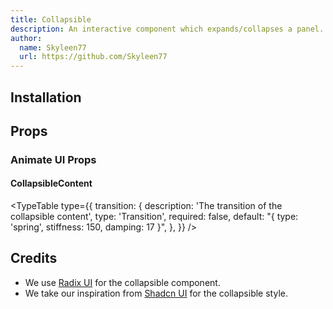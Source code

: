 ```yaml
---
title: Collapsible
description: An interactive component which expands/collapses a panel.
author:
  name: Skyleen77
  url: https://github.com/Skyleen77
---
```


<ComponentPreview name="radix-collapsible-demo" />

## Installation

<ComponentInstallation name="radix-collapsible" />

## Props

<div className="flex flex-row gap-x-3">
  <ExternalLink
    href="https://www.radix-ui.com/primitives/docs/components/collapsible"
    text="Docs"
  />
  <ExternalLink
    href="https://www.radix-ui.com/primitives/docs/components/collapsible#api-reference"
    text="API Reference"
  />
</div>

### Animate UI Props

#### CollapsibleContent

<TypeTable
  type={{
    transition: {
      description: 'The transition of the collapsible content',
      type: 'Transition',
      required: false,
      default: "{ type: 'spring', stiffness: 150, damping: 17 }",
    },
  }}
/>

## Credits

- We use [Radix UI](https://www.radix-ui.com/primitives/docs/components/collapsible) for the collapsible component.
- We take our inspiration from [Shadcn UI](https://ui.shadcn.com/docs/components/collapsible) for the collapsible style.
